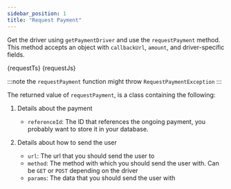 ```yaml
---
sidebar_position: 1
title: "Request Payment"
---
```



Get the driver using `getPaymentDriver` and use the `requestPayment` method. This method accepts an object with `callbackUrl`, `amount`, and driver-specific fields. <!-- TODO -->

<Tabs>
  <TabItem value="typescript" label="TypeScript" default>
    <CodeBlock className="language-ts" title="index.ts">
      {requestTs}
    </CodeBlock>
  </TabItem>
  <TabItem value="javascript" label="JavaScript">
    <CodeBlock className="language-js" title="index.js">
      {requestJs}
    </CodeBlock>
  </TabItem>
</Tabs>

:::note
the `requestPayment` function might throw `RequestPaymentException`
:::

The returned value of `requestPayment`, is a class containing the following:

1. Details about the payment

   - `referenceId`: The ID that references the ongoing payment, you probably want to store it in your database.

2. Details about how to send the user

   - `url`: The url that you should send the user to
   - `method`: The method with which you should send the user with. Can be `GET` or `POST` depending on the driver
   - `params`: The data that you should send the user with
